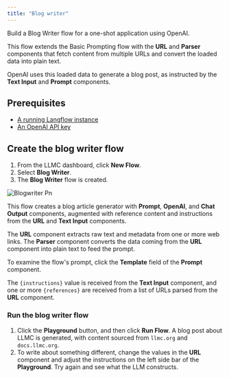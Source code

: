 ```yaml
---
title: "Blog writer"
---
```


Build a Blog Writer flow for a one-shot application using OpenAI.

This flow extends the Basic Prompting flow with the **URL** and **Parser** components that fetch content from multiple URLs and convert the loaded data into plain text.

OpenAI uses this loaded data to generate a blog post, as instructed by the **Text Input** and **Prompt** components.

## **Prerequisites**[**​**](https://docs.langflow.org/blog-writer#prerequisites)

- [A running Langflow instance](https://docs.langflow.org/get-started-installation)
- [An OpenAI API key](https://platform.openai.com/)

## **Create the blog writer flow**[**​**](https://docs.langflow.org/blog-writer#create-the-blog-writer-flow)

1. From the LLMC dashboard, click **New Flow**.
2. Select **Blog Writer**.
3. The **Blog Writer** flow is created.

![Blogwriter Pn](/images/blogwriter.png)

This flow creates a blog article generator with **Prompt**, **OpenAI**, and **Chat Output** components, augmented with reference content and instructions from the **URL** and **Text Input** components.

The **URL** component extracts raw text and metadata from one or more web links. The **Parser** component converts the data coming from the **URL** component into plain text to feed the prompt.

To examine the flow's prompt, click the **Template** field of the **Prompt** component.

The `{instructions}` value is received from the **Text Input** component, and one or more `{references}` are received from a list of URLs parsed from the **URL** component.

### **Run the blog writer flow**

1. Click the **Playground** button, and then click **Run Flow**. A blog post about LLMC is generated, with content sourced from `llmc.org` and `docs.llmc.org`.
2. To write about something different, change the values in the **URL** component and adjust the instructions on the left side bar of the **Playground**. Try again and see what the LLM constructs.